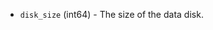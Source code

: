 <!-- Code generated from the comments of the TencentCloudDataDisk struct in builder/tencentcloud/cvm/run_config.go; DO NOT EDIT MANUALLY -->

- `disk_size` (int64) - The size of the data disk.

<!-- End of code generated from the comments of the TencentCloudDataDisk struct in builder/tencentcloud/cvm/run_config.go; -->
